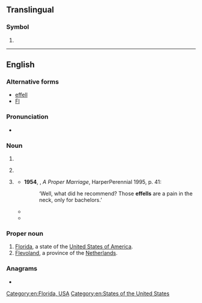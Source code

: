 {{also|fl|Fl|fl.|Fl.|ﬂ}}
==Translingual==

===Symbol===
{{mul-symbol}}

# {{ISO 3166|1|2|ind=1|Liechtenstein}}

----

==English==

===Alternative forms===
* [[effell]]
* [[Fl]]

===Pronunciation===
* {{audio|en|En-au-FL.ogg|Audio (AU)}}

===Noun===
{{en-noun}}

# {{abbreviation of|en|foreign language}}
# {{label|en|aviation}} {{abbreviation of|en|flight level}}
# {{lb|en|slang|now|chiefly|historical}} {{abbreviation of|en|French letter}}
#* '''1954''', {{w|Doris Lessing}}, ''A Proper Marriage'', HarperPerennial 1995, p. 41:
#*: ‘Well, what did he recommend? Those '''effells''' are a pain in the neck, only for bachelors.’
#* {{quote-text|en|year=2005|author=Shilpa Agarwal|title=Haunting Bombay|passage=Used and discarded '''Fls'''–French letters–floated in the slime, little opaque vessels carrying human seed into oblivion.}}
#* {{quote-text|en|year=2012|author=Ian McCall|title=Going Going Gone|page=94|passage=You could buy '''FLs''' quietly in chemists' shops and often in barber shops.}}

===Proper noun===
{{en-proper noun}}

# [[Florida]], a state of the [[United States of America]].
# [[Flevoland]], a province of the [[Netherlands]].

===Anagrams===
* {{anagrams|en|a=fl|LF|lf}}

[[Category:en:Florida, USA]]
[[Category:en:States of the United States]]